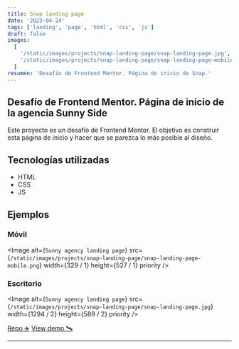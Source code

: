 ```yaml
---
title: Snap landing page
date: '2023-04-24'
tags: ['landing', 'page', 'html', 'css', 'js']
draft: false
images:
  [
    '/static/images/projects/snap-landing-page/snap-landing-page.jpg',
    '/static/images/projects/snap-landing-page/snap-landing-page-mobile.png',
  ]
resumen: 'Desafío de Frontend Mentor. Página de inicio de Snap.'
---
```


## Desafío de Frontend Mentor. Página de inicio de la agencia Sunny Side

Este proyecto es un desafío de Frontend Mentor. El objetivo es construir esta página de inicio y hacer que se parezca lo más posible al diseño.

## Tecnologías utilizadas

- HTML
- CSS
- JS

## Ejemplos

### Móvil

<Image
  alt={`Sunny agency landing page`}
  src={`/static/images/projects/snap-landing-page/snap-landing-page-mobile.png`}
  width={329 / 1}
  height={527 / 1}
  priority
/>

### Escritorio

<Image
  alt={`Sunny agency landing page`}
  src={`/static/images/projects/snap-landing-page/snap-landing-page.jpg`}
  width={1294 / 2}
  height={589 / 2}
  priority
/>

[Repo ✈️](https://github.com/robert-ds/snap-landing-page)
[View demo 🛰](https://robert-ds.github.io/snap-landing-page/)

---
